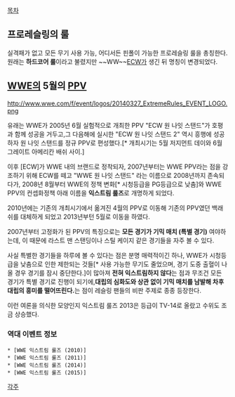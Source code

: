 [[목차]]

== 프로레슬링의 룰 ==
실격패가 없고 모든 무기 사용 가능, 어디서든 핀폴이 가능한 프로레슬링 룰을 총칭한다. 원래는 '''하드코어 룰'''이라고 불렸지만 ~~WW~~[[ECW]]가 생긴 뒤 명칭이 변경되었다.

== [[WWE]]의 5월의 [[PPV]] ==
http://www.wwe.com/f/event/logos/20140327_ExtremeRules_EVENT_LOGO.png

유래는 WWE가 2005년 6월 실험적으로 개최한 PPV "ECW 원 나잇 스탠드"가 호평과 함께 성공을 거두고,그 다음해에 실시한 "ECW 원 나잇 스탠드 2" 역시 흥행에 성공하자 원 나잇 스탠드를 정규 PPV로 편성했다.[* 개최시기는 5월 저지먼트 데이와 6월 그레이트 아메리칸 배쉬 사이.]

이후 [ECW]가 WWE 내의 브랜드로 정착되자, 2007년부터는 WWE PPV라는 점을 강조하기 위해 ECW를 떼고 "WWE 원 나잇 스탠드" 라는 이름으로 2008년까지 존속되다가, 2008년 8월부터 WWE의 정책 변화[* 시청등급을 PG등급으로 낮춤]와 WWE PPV의 컨셉화정책 아래 이름을 '''익스트림 룰즈'''로 개명하게 되었다. 

2010년에는 기존의 개최시기에서 옮겨진 4월의 PPV로 이동해 기존의 PPV였던 백래쉬를 대체하게 되었고 2013년부턴 5월로 이동을 하였다.

2007년부터 고정화가 된 PPV의 특징으로는 '''모든 경기가 기믹 매치 (특별 경기)''' 여야하는데, 이 때문에 라스트 맨 스탠딩이나 스틸 케이지 같은 경기들을 자주 볼 수 있다.

사실 특별한 경기들을 하루에 볼 수 있다는 점은 분명 매력적이긴 하나, WWE가 시청등급을 낮춤으로 인한 제한되는 것들[* 사용 가능한 무기도 줄었으며, 경기 도중 출혈이 나올 경우 경기를 잠시 중단한다.]이 많아져 '''전혀 익스트림하지 않다'''는 점과 무조건 모든 경기가 특별 경기로 진행이 되기에,'''대립의 심화도와 상관 없이 기믹 매치를 남발해 차후 대립의 흥미를 떨어뜨린다.'''는 점이 레슬링 팬들의 비판 주제로 종종 등장한다.

이런 여론을 의식한 모양인지 익스트림 룰즈 2013은 등급이 TV-14로 올랐고 수위도 조금 상승했다.

=== 역대 이벤트 정보 ===
 * [WWE 익스트림 룰즈 (2010)]
 * [WWE 익스트림 룰즈 (2011)]
 * [WWE 익스트림 룰즈 (2014)]
 * [WWE 익스트림 룰즈 (2015)]

[[각주]]
